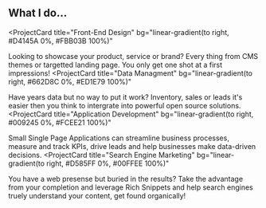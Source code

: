 ## What I do...

<ProjectCard
  title="Front-End Design"
  bg="linear-gradient(to right, #D4145A 0%, #FBB03B 100%)"
>
  Looking to showcase your product, service or brand? Every thing from CMS themes or targetted landing page. You only get one shot at a first impressions!
</ProjectCard>
<ProjectCard
  title="Data Managment"
  bg="linear-gradient(to right, #662D8C 0%, #ED1E79 100%)"
>
  Have years data but no way to put it work? Inventory, sales or leads it's easier then you think to intergrate into powerful open source solutions.
</ProjectCard>
<ProjectCard
  title="Application Development"
  bg="linear-gradient(to right, #009245 0%, #FCEE21 100%)"
>
  Small Single Page Applications can streamline business processes, measure and track KPIs, drive leads and help businesses make data-driven decisions.
</ProjectCard>
<ProjectCard
  title="Search Engine Marketing"
  bg="linear-gradient(to right, #D585FF 0%, #00FFEE 100%)"
>
  You have a web presense but buried in the results? Take the advantage from your completion and leverage Rich Snippets and help search engines truely understand your content, get found organically!
</ProjectCard>
